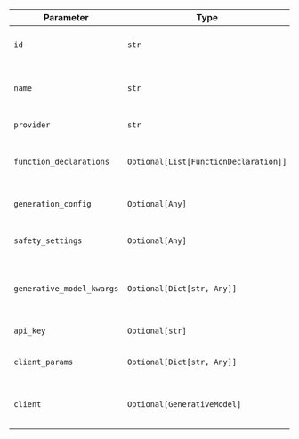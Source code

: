 | Parameter                 | Type                                  | Default                  | Description                                            |
| ------------------------- | ------------------------------------- | ------------------------ | ------------------------------------------------------ |
| `id`                      | `str`                                 | `"gemini-2.0-flash-exp"` | The specific Gemini model ID to use.                   |
| `name`                    | `str`                                 | `"Gemini"`               | The name of this Gemini model instance.                |
| `provider`                | `str`                                 | `"Google"`               | The provider of the model.                             |
| `function_declarations`   | `Optional[List[FunctionDeclaration]]` | `None`                   | List of function declarations for the model.           |
| `generation_config`       | `Optional[Any]`                       | `None`                   | Configuration for text generation.                     |
| `safety_settings`         | `Optional[Any]`                       | `None`                   | Safety settings for the model.                         |
| `generative_model_kwargs` | `Optional[Dict[str, Any]]`            | `None`                   | Additional keyword arguments for the generative model. |
| `api_key`                 | `Optional[str]`                       | `None`                   | API key for authentication.                            |
| `client_params`           | `Optional[Dict[str, Any]]`            | `None`                   | Additional parameters for the client.                  |
| `client`                  | `Optional[GenerativeModel]`           | `None`                   | The underlying generative model client.                |
